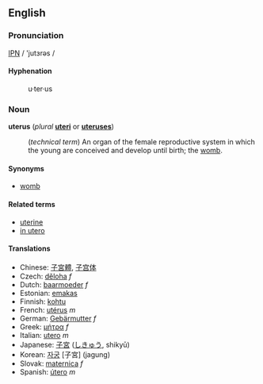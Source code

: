==English==

===Pronunciation===
[[wiktionary:Pronunciation_key|IPN]] / 'jutɜrəs /

====Hyphenation====
: u&middot;ter&middot;us

===Noun===
'''uterus''' (''plural'' '''[[uteri]]''' or '''[[uteruses]]''')
: (''technical term'') An organ of the female reproductive system in which the young are conceived and develop until birth; the [[womb]].

====Synonyms====
*[[womb]]

====Related terms====
*[[uterine]]
*[[in utero]]

====Translations====
*Chinese: [[子宮體]], [[子宫体]]
*Czech: [[děloha]]  ''f''
*Dutch: [[baarmoeder]] ''f''
*Estonian: [[emakas]]
*Finnish: [[kohtu]]
*French: [[utérus]] ''m''
*German: [[Gebärmutter]] ''f''
*Greek: [[μήτρα]] ''f''
*Italian: [[utero]] ''m''
*Japanese: [[子宮]] ([[しきゅう]], shikyū)
*Korean: [[자궁]] [子宮] (jagung)
*Slovak: [[maternica]]  ''f''
*Spanish: [[útero]] ''m''